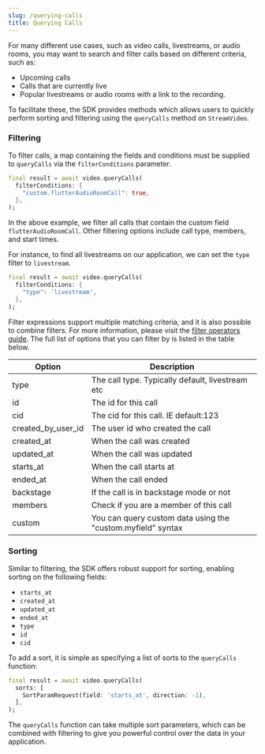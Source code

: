 ```yaml
---
slug: /querying-calls
title: Querying Calls
---
```


For many different use cases, such as video calls, livestreams, or audio rooms, you may want to search and filter calls based on different criteria, such as:

- Upcoming calls
- Calls that are currently live
- Popular livestreams or audio rooms with a link to the recording.

To facilitate these, the SDK provides methods which allows users to quickly perform sorting and filtering using the `queryCalls` method on `StreamVideo`.

### Filtering

To filter calls, a map containing the fields and conditions must be supplied to `queryCalls` via the `filterConditions` parameter.

```dart
final result = await video.queryCalls(
  filterConditions: {
    "custom.flutterAudioRoomCall": true,
  },
);
```

In the above example, we filter all calls that contain the custom field `flutterAudioRoomCall`. Other filtering options include call type, members, and start times.

For instance, to find all livestreams on our application, we can set the `type` filter to `livestream`.

```dart
final result = await video.queryCalls(
  filterConditions: {
    "type": 'livestream',
  },
);
```

Filter expressions support multiple matching criteria, and it is also possible to combine filters. For more information, please visit the [filter operators guide](https://getstream.io/chat/docs/ios-swift/query_syntax_operators/?language=swift&q=filter). The full list of options that you can filter by is listed in the table below.

| Option | Description |
| --- | --- |
| type | The call type. Typically default, livestream etc |
| id | The id for this call |
| cid | The cid for this call. IE default:123 |
| created_by_user_id | The user id who created the call |
| created_at | When the call was created |
| updated_at | When the call was updated |
| starts_at | When the call starts at |
| ended_at | When the call ended |
| backstage | If the call is in backstage mode or not |
| members | Check if you are a member of this call |
| custom | You can query custom data using the "custom.myfield" syntax |

### Sorting

Similar to filtering, the SDK offers robust support for sorting, enabling sorting on the following fields:

- `starts_at`
- `created_at`
- `updated_at`
- `ended_at`
- `type`
- `id`
- `cid`

To add a sort, it is simple as specifying a list of sorts to the `queryCalls` function:

```dart
final result = await video.queryCalls(
  sorts: [
    SortParamRequest(field: 'starts_at', direction: -1),
  ],
);
```

The `queryCalls` function can take multiple sort parameters, which can be combined with filtering to give you powerful control over the data in your application.